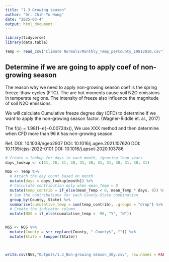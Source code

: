 ```yaml
---
title: "1.3 Growing season"
author: "Dr. Chih-Yu Hung"
date: "2025-03-4"
output: html_document
---
```


```r
library(tidyverse)
library(data.table)

Temp <- read_csv("Climate Normals/Monthly_Temp_perCounty_19812010.csv")

```


## Determine if we are going to apply coef of non-growing season 

The reason why we need to apply non-growing season coef is the spring freeze-thaw cycles (FTC). The are hot moments cause soil N2O emissions in temperate regions. The intensity of freeze also influence the magnitude of soil N2O emissions. 

We will calculate Cumulative freeze degree day (CFD) to determine if we want to apply the non-growing season factor. (Wagner-Riddle et. al., 2017)

The f(x) = 1.98(1−e(−0.00724x)), We use  XXX method and then determine when CFD more than 96 it has non-growing season 

Ref.
DOI: 10.1038/ngeo2907
DOI: 10.1016/j.agee.2021.107620
DOI: 10.1139/cjss-2022-0101
DOI: 10.1016/j.apsoil.2020.103786



```r

# Create a lookup for days in each month, ignoring leap years
days_lookup <- c(31, 28, 31, 30, 31, 30, 31, 31, 30, 31, 30, 31)

NGS <- Temp %>%
  # Attach the day count based on month
  mutate(days = days_lookup[month]) %>%
  # Calculate contribution only when mean_Temp < 0
  mutate(temp_contrib = if_else(mean_Temp < 0, mean_Temp * days, 0)) %>%
  # Sum the contributions for each County-State combination
  group_by(County, State) %>%
  summarise(cumulative_temp = sum(temp_contrib), .groups = "drop") %>%
  # Create the indicator column
  mutate(NGS = if_else(cumulative_temp < -96, "Y", "N"))


NGS <- NGS %>%
  mutate(County = str_replace(County, " County$", "")) %>%
  mutate(State = toupper(State))



write.csv(NGS,"Outputs/1.3_Non-growing season_30y.csv", row.names = FALSE)
```

